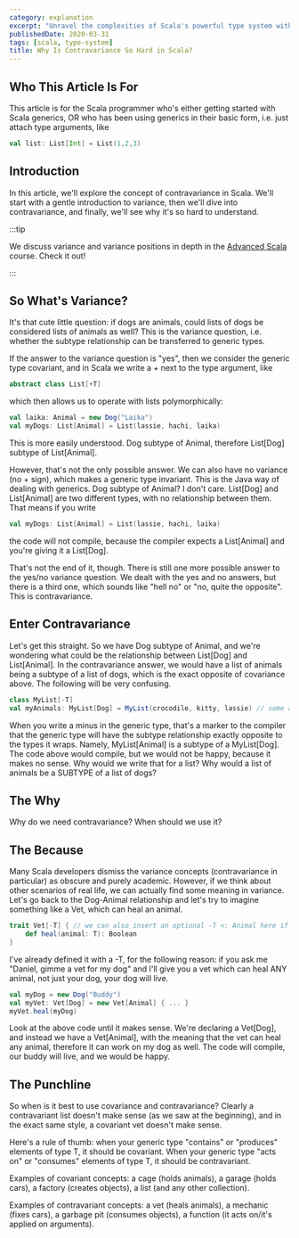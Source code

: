 ```yaml
---
category: explanation
excerpt: "Unravel the complexities of Scala's powerful type system with our deep dive into contravariance: we simplify and demystify its challenging aspects"
publishedDate: 2020-03-31
tags: [scala, type-system]
title: Why Is Contravariance So Hard in Scala?
---
```


## Who This Article Is For

This article is for the Scala programmer who's either getting started with Scala generics, OR who has been using generics in their basic form, i.e. just attach type arguments, like

```scala
val list: List[Int] = List(1,2,3)
```

## Introduction

In this article, we'll explore the concept of contravariance in Scala. We'll start with a gentle introduction to variance, then we'll dive into contravariance, and finally, we'll see why it's so hard to understand.

:::tip

We discuss variance and variance positions in depth in the [Advanced Scala](/courses/advanced-scala) course. Check it out!

:::

## So What's Variance?

It's that cute little question: if dogs are animals, could lists of dogs be considered lists of animals as well? This is the variance question, i.e. whether the subtype relationship can be transferred to generic types.

If the answer to the variance question is "yes", then we consider the generic type covariant, and in Scala we write a + next to the type argument, like

```scala
abstract class List[+T]
```

which then allows us to operate with lists polymorphically:

```scala
val laika: Animal = new Dog("Laika")
val myDogs: List[Animal] = List(lassie, hachi, laika)
```

This is more easily understood. Dog subtype of Animal, therefore List[Dog] subtype of List[Animal].

However, that's not the only possible answer. We can also have no variance (no + sign), which makes a generic type invariant. This is the Java way of dealing with generics. Dog subtype of Animal? I don't care. List[Dog] and List[Animal] are two different types, with no relationship between them. That means if you write

```scala
val myDogs: List[Animal] = List(lassie, hachi, laika)
```

the code will not compile, because the compiler expects a List[Animal] and you're giving it a List[Dog].

That's not the end of it, though. There is still one more possible answer to the yes/no variance question. We dealt with the yes and no answers, but there is a third one, which sounds like "hell no" or "no, quite the opposite". This is contravariance.

## Enter Contravariance

Let's get this straight. So we have Dog subtype of Animal, and we're wondering what could be the relationship between List[Dog] and List[Animal]. In the contravariance answer, we would have a list of animals being a subtype of a list of dogs, which is the exact opposite of covariance above. The following will be very confusing.

```scala
class MyList[-T]
val myAnimals: MyList[Dog] = MyList(crocodile, kitty, lassie) // some animals
```

When you write a minus in the generic type, that's a marker to the compiler that the generic type will have the subtype relationship exactly opposite to the types it wraps. Namely, MyList[Animal] is a subtype of a MyList[Dog]. The code above would compile, but we would not be happy, because it makes no sense. Why would we write that for a list? Why would a list of animals be a SUBTYPE of a list of dogs?

## The Why

Why do we need contravariance? When should we use it?

## The Because

Many Scala developers dismiss the variance concepts (contravariance in particular) as obscure and purely academic. However, if we think about other scenarios of real life, we can actually find some meaning in variance. Let's go back to the Dog-Animal relationship and let's try to imagine something like a Vet, which can heal an animal.

```scala
trait Vet[-T] { // we can also insert an optional -T <: Animal here if we wanted to impose a type constraint
    def heal(animal: T): Boolean
}
```

I've already defined it with a -T, for the following reason: if you ask me "Daniel, gimme a vet for my dog" and I'll give you a vet which can heal ANY animal, not just your dog, your dog will live.

```scala
val myDog = new Dog("Buddy")
val myVet: Vet[Dog] = new Vet[Animal] { ... }
myVet.heal(myDog)
```

Look at the above code until it makes sense. We're declaring a Vet[Dog], and instead we have a Vet[Animal], with the meaning that the vet can heal any animal, therefore it can work on my dog as well. The code will compile, our buddy will live, and we would be happy.

## The Punchline

So when is it best to use covariance and contravariance? Clearly a contravariant list doesn't make sense (as we saw at the beginning), and in the exact same style, a covariant vet doesn't make sense.

Here's a rule of thumb: when your generic type "contains" or "produces" elements of type T, it should be covariant. When your generic type "acts on" or "consumes" elements of type T, it should be contravariant.

Examples of covariant concepts: a cage (holds animals), a garage (holds cars), a factory (creates objects), a list (and any other collection).

Examples of contravariant concepts: a vet (heals animals), a mechanic (fixes cars), a garbage pit (consumes objects), a function (it acts on/it's applied on arguments).
